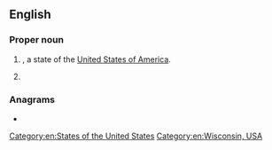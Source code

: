 {{also|wi|wi'|w/i|wī|Wī}}
==English==

===Proper noun===
{{en-proper noun}}

# {{abbreviation of|Wisconsin|lang=en|nodot=1}}, a state of the [[United States of America]].
# {{initialism of|{{w|Women's Institute}}|lang=en}}

===Anagrams===
* {{anagrams|en|a=iw|I.W.}}

[[Category:en:States of the United States]]
[[Category:en:Wisconsin, USA]]